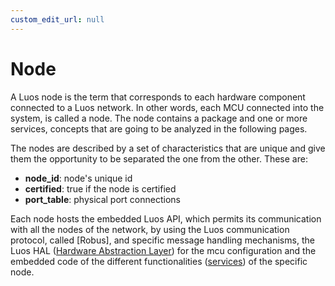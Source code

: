 ```yaml
---
custom_edit_url: null
---
```


# Node

A Luos node is the term that corresponds to each hardware component connected to a Luos network. In other words, each MCU connected into the system, is called a node. The node contains a package and one or more services, concepts that are going to be analyzed in the following pages.

The nodes are described by a set of characteristics that are unique and give them the opportunity to be separated the one from the other. These are:

- **node_id**: node's unique id
- **certified**: true if the node is certified
- **port_table**: physical port connections

Each node hosts the embedded Luos API, which permits its communication with all the nodes of the network, by using the Luos communication protocol, called [Robus], and specific message handling mechanisms, the Luos HAL ([Hardware Abstraction Layer](../node/luos-hal)) for the mcu configuration and the embedded code of the different functionalities ([services](../services)) of the specific node.

